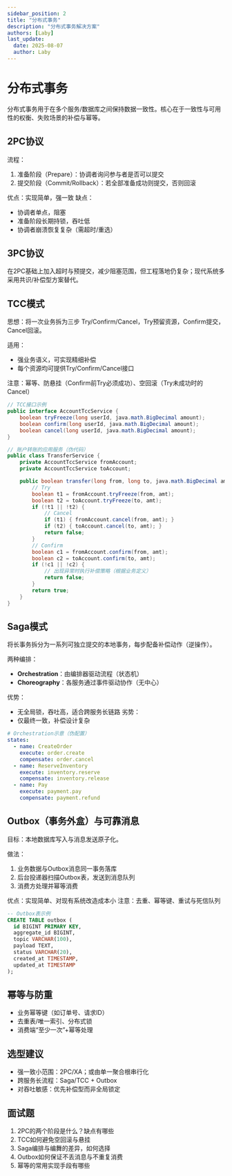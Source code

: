 ```yaml
---
sidebar_position: 2
title: "分布式事务"
description: "分布式事务解决方案"
authors: [Laby]
last_update:
  date: 2025-08-07
  author: Laby
---
```


# 分布式事务

分布式事务用于在多个服务/数据库之间保持数据一致性。核心在于一致性与可用性的权衡、失败场景的补偿与幂等。

## 2PC协议

流程：
1. 准备阶段（Prepare）：协调者询问参与者是否可以提交
2. 提交阶段（Commit/Rollback）：若全部准备成功则提交，否则回滚

优点：实现简单，强一致
缺点：
- 协调者单点，阻塞
- 准备阶段长期持锁，吞吐低
- 协调者崩溃恢复复杂（需超时/重选）

## 3PC协议

在2PC基础上加入超时与预提交，减少阻塞范围，但工程落地仍复杂；现代系统多采用共识/补偿型方案替代。

## TCC模式

思想：将一次业务拆为三步 Try/Confirm/Cancel，Try预留资源，Confirm提交，Cancel回滚。

适用：
- 强业务语义，可实现精细补偿
- 每个资源均可提供Try/Confirm/Cancel接口

注意：幂等、防悬挂（Confirm前Try必须成功）、空回滚（Try未成功时的Cancel）

```java
// TCC接口示例
public interface AccountTccService {
    boolean tryFreeze(long userId, java.math.BigDecimal amount);
    boolean confirm(long userId, java.math.BigDecimal amount);
    boolean cancel(long userId, java.math.BigDecimal amount);
}

// 账户转账的应用服务（伪代码）
public class TransferService {
    private AccountTccService fromAccount;
    private AccountTccService toAccount;

    public boolean transfer(long from, long to, java.math.BigDecimal amt) {
        // Try
        boolean t1 = fromAccount.tryFreeze(from, amt);
        boolean t2 = toAccount.tryFreeze(to, amt);
        if (!t1 || !t2) {
            // Cancel
            if (t1) { fromAccount.cancel(from, amt); }
            if (t2) { toAccount.cancel(to, amt); }
            return false;
        }
        // Confirm
        boolean c1 = fromAccount.confirm(from, amt);
        boolean c2 = toAccount.confirm(to, amt);
        if (!c1 || !c2) {
            // 出现异常时执行补偿策略（根据业务定义）
            return false;
        }
        return true;
    }
}
```

## Saga模式

将长事务拆分为一系列可独立提交的本地事务，每步配备补偿动作（逆操作）。

两种编排：
- **Orchestration**：由编排器驱动流程（状态机）
- **Choreography**：各服务通过事件驱动协作（无中心）

优势：
- 无全局锁，吞吐高，适合跨服务长链路
劣势：
- 仅最终一致，补偿设计复杂

```yaml
# Orchestration示意（伪配置）
states:
  - name: CreateOrder
    execute: order.create
    compensate: order.cancel
  - name: ReserveInventory
    execute: inventory.reserve
    compensate: inventory.release
  - name: Pay
    execute: payment.pay
    compensate: payment.refund
```

## Outbox（事务外盒）与可靠消息

目标：本地数据库写入与消息发送原子化。

做法：
1. 业务数据与Outbox消息同一事务落库
2. 后台投递器扫描Outbox表，发送到消息队列
3. 消费方处理并幂等消费

优点：实现简单、对现有系统改造成本小
注意：去重、幂等键、重试与死信队列

```sql
-- Outbox表示例
CREATE TABLE outbox (
  id BIGINT PRIMARY KEY,
  aggregate_id BIGINT,
  topic VARCHAR(100),
  payload TEXT,
  status VARCHAR(20),
  created_at TIMESTAMP,
  updated_at TIMESTAMP
);
```

## 幂等与防重

- 业务幂等键（如订单号、请求ID）
- 去重表/唯一索引、分布式锁
- 消费端“至少一次”+幂等处理

## 选型建议

- 强一致小范围：2PC/XA；或由单一聚合根串行化
- 跨服务长流程：Saga/TCC + Outbox
- 对吞吐敏感：优先补偿型而非全局锁定

## 面试题

1. 2PC的两个阶段是什么？缺点有哪些
2. TCC如何避免空回滚与悬挂
3. Saga编排与编舞的差异，如何选择
4. Outbox如何保证不丢消息与不重复消费
5. 幂等的常用实现手段有哪些

